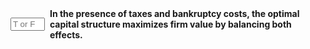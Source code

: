 ::: {.question-block}

<form onsubmit="event.preventDefault(); checkAnswerBox('module9_tf_q90','T')" style="display: flex; align-items: center; gap: 8px;">
  <input type="text" id="module9_tf_q90" name="module9_tf_q90" maxlength="1" placeholder="T or F" style="width: 55px;" data-correct-answer="T" /> 
  <label for="module9_tf_q90"><strong>In the presence of taxes and bankruptcy costs, the optimal capital structure maximizes firm value by balancing both effects.</strong></label>
</form>

<div id="feedback-module9_tf_q90" class="feedback" data-status="" style="display:none;">
TRUE. The trade-off theory states that firms reach optimal leverage when the marginal tax benefit equals the marginal expected cost of distress.
</div>

:::
